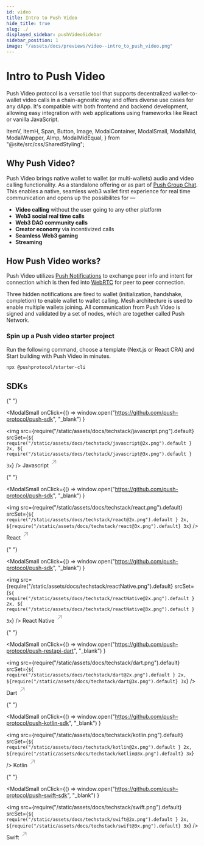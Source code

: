```yaml
---
id: video
title: Intro to Push Video
hide_title: true
slug: ./
displayed_sidebar: pushVideoSidebar
sidebar_position: 1
image: "/assets/docs/previews/video--intro_to_push_video.png"
---
```


# Intro to Push Video

Push Video protocol is a versatile tool that supports decentralized wallet-to-wallet video calls in a chain-agnostic way and offers diverse use cases for any dApp. It's compatible with both frontend and backend development, allowing easy integration with web applications using frameworks like React or vanilla JavaScript.

<head>
  <title>Introduction | Push Video | Push Documentation</title>
</head>

  ItemV,
  ItemH,
  Span,
  Button,
  Image,
  ModalContainer,
  ModalSmall,
  ModalMid,
  ModalWrapper,
  AImp,
  ModalMidEqual,
} from "@site/src/css/SharedStyling";

## Why Push Video?

Push Video brings native wallet to wallet (or multi-wallets) audio and video calling functionality. As a standalone offering or as part of [Push Group Chat](/docs/chat "Techinal documentation on how to integrate Push Chat"). This enables a native, seamless web3 wallet first experience for real time communication and opens up the possibilites for —

- **Video calling** without the user going to any other platform
- **Web3 social real time calls**
- **Web3 DAO community calls**
- **Creator economy** via incentivized calls
- **Seamless Web3 gaming**
- **Streaming**

## How Push Video works?

Push Video utilizes [Push Notifications](/docs/notifications) to exchange peer info and intent for connection which is then fed into [WebRTC](https://webrtc.org/ "Learn about WebRCT") for peer to peer connection.

Three hidden notifications are fired to wallet (initialization, handshake, completion) to enable wallet to wallet calling. Mesh architecture is used to enable multiple wallets joining. All communication from Push Video is signed and validated by a set of nodes, which are together called Push Network.

### Spin up a Push video starter project

Run the following command, choose a template (Next.js or React CRA) and Start building with Push Video in minutes.

```bash
npx @pushprotocol/starter-cli
```

## SDKs

<ModalContainer>

{" "}

<ModalSmall
  onClick={() =>
    window.open("https://github.com/push-protocol/push-sdk", "_blank")
  }
>
  <img
    src={require("/static/assets/docs/techstack/javascript.png").default}
    srcSet={`${
      require("/static/assets/docs/techstack/javascript@2x.png").default
    } 2x, ${
      require("/static/assets/docs/techstack/javascript@3x.png").default
    } 3x`}
  />
  <ModalWrapper>
    <span>
      Javascript
      <svg
        width="20"
        height="28"
        viewBox="0 0 29 28"
        fill="none"
        xmlns="http://www.w3.org/2000/svg"
      >
        <path
          d="m7.501 21.001 14-14M10.125 7.001H21.5v11.375"
          stroke="#A0A3B1"
          stroke-width="2"
          stroke-linecap="round"
          stroke-linejoin="round"
        ></path>
      </svg>
    </span>
  </ModalWrapper>
</ModalSmall>

{" "}

<ModalSmall
  onClick={() =>
    window.open("https://github.com/push-protocol/push-sdk", "_blank")
  }
>
  <img
    src={require("/static/assets/docs/techstack/react.png").default}
    srcSet={`${
      require("/static/assets/docs/techstack/react@2x.png").default
    } 2x, ${require("/static/assets/docs/techstack/react@3x.png").default} 3x`}
  />
  <ModalWrapper>
    <span>
      React
      <svg
        width="20"
        height="28"
        viewBox="0 0 29 28"
        fill="none"
        xmlns="http://www.w3.org/2000/svg"
      >
        <path
          d="m7.501 21.001 14-14M10.125 7.001H21.5v11.375"
          stroke="#A0A3B1"
          stroke-width="2"
          stroke-linecap="round"
          stroke-linejoin="round"
        ></path>
      </svg>
    </span>
  </ModalWrapper>
</ModalSmall>

{" "}

<ModalSmall
  onClick={() =>
    window.open("https://github.com/push-protocol/push-sdk", "_blank")
  }
>
  <img
    src={require("/static/assets/docs/techstack/reactNative.png").default}
    srcSet={`${
      require("/static/assets/docs/techstack/reactNative@2x.png").default
    } 2x, ${
      require("/static/assets/docs/techstack/reactNative@3x.png").default
    } 3x`}
  />
  <ModalWrapper>
    <span>
      React Native
      <svg
        width="20"
        height="28"
        viewBox="0 0 29 28"
        fill="none"
        xmlns="http://www.w3.org/2000/svg"
      >
        <path
          d="m7.501 21.001 14-14M10.125 7.001H21.5v11.375"
          stroke="#A0A3B1"
          stroke-width="2"
          stroke-linecap="round"
          stroke-linejoin="round"
        ></path>
      </svg>
    </span>
  </ModalWrapper>
</ModalSmall>

{" "}

<ModalSmall
  onClick={() =>
    window.open("https://github.com/push-protocol/push-restapi-dart", "_blank")
  }
>
  <img
    src={require("/static/assets/docs/techstack/dart.png").default}
    srcSet={`${
      require("/static/assets/docs/techstack/dart@2x.png").default
    } 2x, ${require("/static/assets/docs/techstack/dart@3x.png").default} 3x`}
  />
  <ModalWrapper>
    <span>
      Dart
      <svg
        width="20"
        height="28"
        viewBox="0 0 29 28"
        fill="none"
        xmlns="http://www.w3.org/2000/svg"
      >
        <path
          d="m7.501 21.001 14-14M10.125 7.001H21.5v11.375"
          stroke="#A0A3B1"
          stroke-width="2"
          stroke-linecap="round"
          stroke-linejoin="round"
        ></path>
      </svg>
    </span>
  </ModalWrapper>
</ModalSmall>

{" "}

<ModalSmall
  onClick={() =>
    window.open("https://github.com/push-protocol/push-kotlin-sdk", "_blank")
  }
>
  <img
    src={require("/static/assets/docs/techstack/kotlin.png").default}
    srcSet={`${
      require("/static/assets/docs/techstack/kotlin@2x.png").default
    } 2x, ${require("/static/assets/docs/techstack/kotlin@3x.png").default} 3x`}
  />
  <ModalWrapper>
    <span>
      Kotlin
      <svg
        width="20"
        height="28"
        viewBox="0 0 29 28"
        fill="none"
        xmlns="http://www.w3.org/2000/svg"
      >
        <path
          d="m7.501 21.001 14-14M10.125 7.001H21.5v11.375"
          stroke="#A0A3B1"
          stroke-width="2"
          stroke-linecap="round"
          stroke-linejoin="round"
        ></path>
      </svg>
    </span>
  </ModalWrapper>
</ModalSmall>

{" "}

<ModalSmall
  onClick={() =>
    window.open("https://github.com/push-protocol/push-swift-sdk", "_blank")
  }
>
  <img
    src={require("/static/assets/docs/techstack/swift.png").default}
    srcSet={`${
      require("/static/assets/docs/techstack/swift@2x.png").default
    } 2x, ${require("/static/assets/docs/techstack/swift@3x.png").default} 3x`}
  />
  <ModalWrapper>
    <span>
      Swift
      <svg
        width="20"
        height="28"
        viewBox="0 0 29 28"
        fill="none"
        xmlns="http://www.w3.org/2000/svg"
      >
        <path
          d="m7.501 21.001 14-14M10.125 7.001H21.5v11.375"
          stroke="#A0A3B1"
          stroke-width="2"
          stroke-linecap="round"
          stroke-linejoin="round"
        ></path>
      </svg>
    </span>
  </ModalWrapper>
</ModalSmall>

</ModalContainer>

